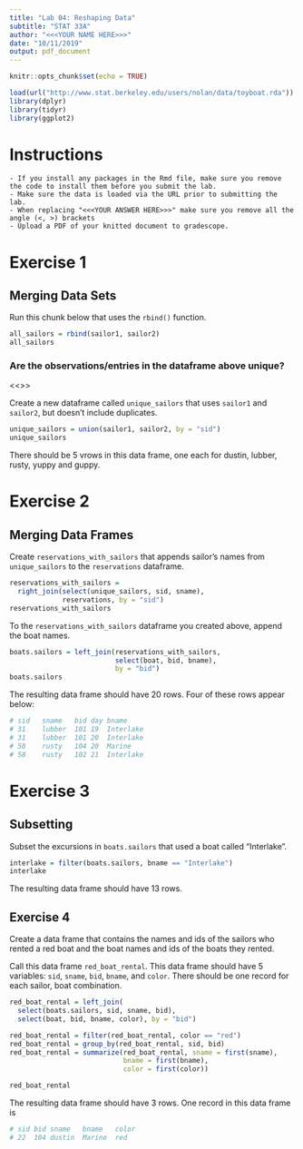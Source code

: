 ```yaml
---
title: "Lab 04: Reshaping Data"
subtitle: "STAT 33A"
author: "<<<YOUR NAME HERE>>>"
date: "10/11/2019"
output: pdf_document
---
```


```r
knitr::opts_chunk$set(echo = TRUE)
```

```r
load(url("http://www.stat.berkeley.edu/users/nolan/data/toyboat.rda"))
library(dplyr)
library(tidyr)
library(ggplot2)
```

# Instructions
    - If you install any packages in the Rmd file, make sure you remove the code to install them before you submit the lab. 
    - Make sure the data is loaded via the URL prior to submitting the lab. 
    - When replacing "<<<YOUR ANSWER HERE>>>" make sure you remove all the angle (<, >) brackets
    - Upload a PDF of your knitted document to gradescope.

# Exercise 1
## Merging Data Sets

Run this chunk below that uses the `rbind()` function. 
```r
all_sailors = rbind(sailor1, sailor2)
all_sailors
```


### Are the observations/entries in the dataframe above unique?
<<<YOUR ANSWER HERE>>>


Create a new dataframe called `unique_sailors` that uses `sailor1` and `sailor2`, but doesn't include duplicates.

```r
unique_sailors = union(sailor1, sailor2, by = "sid")
unique_sailors
```
There should be 5 vrows in this data frame, one each for dustin, lubber, rusty, yuppy and guppy.

# Exercise 2
## Merging Data Frames

Create `reservations_with_sailors` that appends sailor's names from `unique_sailors` to the `reservations` dataframe. 

```r
reservations_with_sailors = 
  right_join(select(unique_sailors, sid, sname), 
             reservations, by = "sid")
reservations_with_sailors
```

To the `reservations_with_sailors` dataframe you created above, append the boat names.

```r
boats.sailors = left_join(reservations_with_sailors,
                          select(boat, bid, bname), 
                          by = "bid")
boats.sailors
```
The resulting data frame should have 20 rows. 
Four of these rows appear below:
```r
# sid   sname   bid day bname
# 31	lubber	101	19	Interlake
# 31	lubber	101	20	Interlake
# 58	rusty	104	20	Marine
# 58	rusty	102	21	Interlake
```


# Exercise 3
## Subsetting

Subset the excursions in `boats.sailors` that used a boat called "Interlake". 

```r
interlake = filter(boats.sailors, bname == "Interlake")
interlake
```
The resulting data frame should have 13 rows.


## Exercise 4
Create a data frame that contains the names and ids of the sailors who rented a red boat and the boat names and ids of the boats they rented.  

Call this data frame `red_boat_rental`.
This data frame should have 5 variables: `sid`, `sname`, 
`bid`, `bname`,  and `color`. There should be one record for each sailor, boat combination.

```r
red_boat_rental = left_join(
  select(boats.sailors, sid, sname, bid), 
  select(boat, bid, bname, color), by = "bid")

red_boat_rental = filter(red_boat_rental, color == "red")
red_boat_rental = group_by(red_boat_rental, sid, bid)
red_boat_rental = summarize(red_boat_rental, sname = first(sname),
                            bname = first(bname), 
                            color = first(color))

red_boat_rental
```
The resulting data frame should have 3 rows. One record in this data frame is
```r
# sid bid sname   bname   color 
# 22  104 dustin  Marine  red
```
